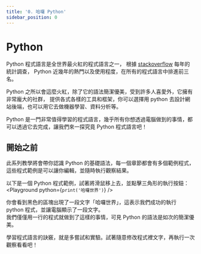 ```yaml
---
title: '0. 哈囉 Python'
sidebar_position: 0
---
```


# Python
Python 程式語言是全世界最火紅的程式語言之一，
根據 [stackoverflow](https://insights.stackoverflow.com/survey/2021#section-most-popular-technologies-programming-scripting-and-markup-languages) 每年的統計調查，
Python 近幾年的熱門以及使用程度，在所有的程式語言中排進前三名。

Python 之所以會這麼火紅，除了它的語法簡潔優美，受到許多人喜愛外，它擁有非常龐大的社群，
提供各式各樣的工具和框架，你可以選擇用 python 去設計網站後端，也可以用它去做機器學習、資料分析等。

Python 是一門非常值得學習的程式語言，幾乎所有你想透過電腦做到的事情，都可以透過它去完成，讓我們來一探究竟 Python 程式語言吧！

## 開始之前
此系列教學將會帶你認識 Python 的基礎語法，每一個章節都會有多個範例程式，
這些程式範例是可以讓你編輯，並隨時執行觀察結果。

以下是一個 Python 程式範例，試著將滑鼠移上去，並點擊三角形的執行按鈕：
<Playground python={`print('哈囉世界')`} />

你會看到黑色的區塊出現了一段文字「哈囉世界」，這表示我們成功的執行 python 程式，並讓電腦顯示了一段文字。<br/>
我們僅僅用一行的程式就做到了這樣的事情，可見 Python 的語法是如次的簡潔優美。

學習程式語言的訣竅，就是多嘗試和實驗。試著隨意修改程式裡文字，再執行一次觀察看看吧！